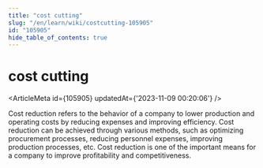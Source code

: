 ```yaml
---
title: "cost cutting"
slug: "/en/learn/wiki/costcutting-105905"
id: "105905"
hide_table_of_contents: true
---
```



# cost cutting

<ArticleMeta id={105905} updatedAt={'2023-11-09 00:20:06'} />
<div className='border-solid border-b border-t-0 my-4 border-[var(--ifm-color-gray-300)]' />

Cost reduction refers to the behavior of a company to lower production and operating costs by reducing expenses and improving efficiency. Cost reduction can be achieved through various methods, such as optimizing procurement processes, reducing personnel expenses, improving production processes, etc. Cost reduction is one of the important means for a company to improve profitability and competitiveness.
